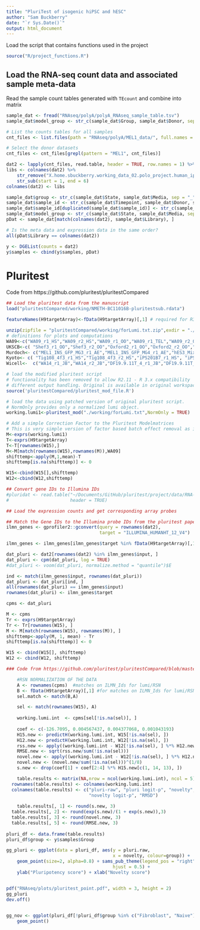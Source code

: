 ```yaml
---
title: "PluriTest of isogenic hiPSC and hESC"
author: "Sam Buckberry"
date: "`r Sys.Date()`"
output: html_document
---
```


Load the script that contains functions used in the project
```r
source("R/project_functions.R")
```

## Load the RNA-seq count data and associated sample meta-data

Read the sample count tables generated with `TEcount` and combine into matrix
```r
sample_dat <- fread("RNAseq/polyA/polyA_RNAseq_sample_table.tsv")
sample_dat$model_group <- str_c(sample_dat$Group, sample_dat$Donor, sep = "_")

# List the counts tables for all samples
cnt_files <- list.files(path = "RNAseq/polyA/MEL1_data/", full.names = TRUE, pattern = ".cntTable")

# Select the donor datasets
cnt_files <- cnt_files[grepl(pattern = "MEL1", cnt_files)]

dat2 <- lapply(cnt_files, read.table, header = TRUE, row.names = 1) %>% do.call(cbind, .)
libs <- colnames(dat2) %>%
    str_remove("X.home.sbuckberry.working_data_02.polo_project.human_ips.RNAseq.polyA.aligned_data.") %>%
    str_sub(start = 1, end = 6)
colnames(dat2) <- libs

sample_dat$group <- str_c(sample_dat$State, sample_dat$Media, sep = "_")
sample_dat$sample_id <- str_c(sample_dat$Timepoint, sample_dat$Donor, sample_dat$Media, sep = "_")
sample_dat$sample_id[duplicated(sample_dat$sample_id)] <- str_c(sample_dat$sample_id[duplicated(sample_dat$sample_id)], "_1")
sample_dat$model_group <- str_c(sample_dat$State, sample_dat$Media, sep = "_")
pDat <- sample_dat[match(colnames(dat2), sample_dat$Library), ]

# Is the meta data and expression data in the same order?
all(pDat$Library == colnames(dat2))

y <- DGEList(counts = dat2)
y$samples <- cbind(y$samples, pDat)

```



# Pluritest

Code from https://github.com/pluritest/pluritestCompared
```r
## Load the pluritest data from the manuscript
load("pluritestCompared/working/NMETH-BC11016B-pluritestsub.rdata")

featureNames(H9targetArray)<-fData(H9targetArray)[,1] # required for R3.x compatibility

unzip(zipfile = "pluritestCompared/working/forLumi.txt.zip",exdir = "./working/")
# definitions for plots and computations
WA09<-c("WA09_r1_HS","WA09_r2_HS","WA09_r1_OO","WA09_r1_TEL","WA09_r2_OO","WA09_r2_TEL","WA09_r1_AE","WA09_r2_AE")
UKSCB<-c( "Shef3_r1_OO","Shef3_r2_OO","Oxford2_r1_OO","Oxford2_r2_OO","I9_r1_OO","I9_r2_OO")
Murdoch<- c("MEL1_INS_GFP_MG3_r1_AE","MEL1_INS_GFP_MG4_r1_AE","hES3_Mixl_GFP_r1_AE","hES3_Mixl_GFP_r2_AE","RM3","RM31" ) 
Kyoto<- c( "Tig108_4f3_r1_HS","Tig108_4f3_r2_HS","iPS201B7_r1_HS", "iPS201B7_r2_HS","KhES.1_r1_HS","KhES.1_r2_HS" )
Wicell<-  c("WA14_r1_JB","WA14_r2_JB","DF19.9.11T_4_r1_JB","DF19.9.11T_4_r2_JB","IMR90C4_r1_TEL","IMR90C4_r2_TEL")

# load the modified pluritest script 
# functionality has been removed to allow R2.11 - R 3.x compatibility 
# different output handling. Original is available in original workspace
source('pluritestCompared/pluritest_mod_file.R')

# load the data using patched version of original pluritest script.
# NormOnly provides only a normalized lumi object. 
working.lumi1<-pluritest_mod("./working/forLumi.txt",NormOnly = TRUE)

# Add a simple Correction Factor to the Pluritest Modelmatrices
# This is very simple version of factor based batch effect removal as in RUV or SVA
M<-exprs(working.lumi1)
T<-exprs(H9targetArray)
T<-T[rownames(W15),]
M<-M[match(rownames(W15),rownames(M)),WA09]
shifttemp<-apply(M,1,mean)-T
shifttemp[is.na(shifttemp)] <- 0

W15<-cbind(W15[],shifttemp)
W12<-cbind(W12,shifttemp)

## Convert gene IDs to Illumina IDs
#pluridat <- read.table("~/Documents/GitHub/pluritest/project/data/RNA-seq_pluri.txt",
#                       header = TRUE)

## Load the expression counts and get corresponding array probes

## Match the Gene IDs to the Illumina probe IDs from the pluritest paper
ilmn_genes <- gprofiler2::gconvert(query = rownames(dat2),
                                   target = "ILLUMINA_HUMANHT_12_V4")

ilmn_genes <- ilmn_genes[ilmn_genes$target %in% fData(H9targetArray)[,1], ]

dat_pluri <- dat2[rownames(dat2) %in% ilmn_genes$input, ]
dat_pluri <- cpm(dat_pluri, log = TRUE)
#dat_pluri <- voom(dat_pluri, normalize.method = "quantile")$E

ind <- match(ilmn_genes$input, rownames(dat_pluri))
dat_pluri <- dat_pluri[ind, ]
all(rownames(dat_pluri) == ilmn_genes$input)
rownames(dat_pluri) <- ilmn_genes$target

cpms <- dat_pluri

M <- cpms
Tr <- exprs(H9targetArray)
Tr <- Tr[rownames(W15), ]
M <- M[match(rownames(W15), rownames(M)), ]
shifttemp<-apply(M, 1, mean) - Tr
shifttemp[is.na(shifttemp)] <- 0

W15 <- cbind(W15[], shifttemp)
W12 <- cbind(W12, shifttemp)

### Code from https://github.com/pluritest/pluritestCompared/blob/master/pluritest_mod_file.R

	#RSN NORMALIZATION OF THE DATA
	A <- rownames(cpms)  #matches on ILMN_Ids for lumi/RSN
	B <- fData(H9targetArray)[,1] #for matches on ILMN_Ids for lumi/RSN
	sel.match <- match(B,A)

    sel <- match(rownames(W15), A)
    
    working.lumi.int  <- cpms[sel[!is.na(sel)], ]
    
    coef <- c(-126.7095, 0.004567437, 0.004377068, 0.001043193)
    H15.new <- predictH(working.lumi.int, W15[!is.na(sel), ])
    H12.new <- predictH(working.lumi.int, W12[!is.na(sel), ])
    rss.new <- apply((working.lumi.int - W12[!is.na(sel), ] %*% H12.new)^2, 2, sum)
    RMSE.new <- sqrt(rss.new/sum(!is.na(sel)))
    novel.new <- apply((working.lumi.int - W12[!is.na(sel), ] %*% H12.new)^8, 2, sum)
    novel.new <- (novel.new/sum(!is.na(sel)))^(1/8)
    s.new <- drop(coef[1] + coef[2:4] %*% H15.new[c(1, 14, 13), ])

    table.results <- matrix(NA,nrow = ncol(working.lumi.int), ncol = 5)
  rownames(table.results) <- colnames(working.lumi.int)
  colnames(table.results) <- c("pluri-raw", "pluri logit-p", "novelty",
                               "novelty logit-p", "RMSD")
	
    table.results[, 1] <- round(s.new, 3)
  table.results[, 2] <- round(exp(s.new)/(1 + exp(s.new)),3)
  table.results[, 3] <- round(novel.new, 3)
  table.results[, 5] <- round(RMSE.new, 3)	
  
pluri_df <- data.frame(table.results)
pluri_df$group <- y$samples$Group
```

```r
gg_pluri <- ggplot(data = pluri_df, aes(y = pluri.raw,
                                        x = novelty, colour=group)) +
    geom_point(size=2, alpha=0.8) + sams_pub_theme(legend_pos = "right", x.text.angle = 0,
                                        hjust = 0.5) +
    ylab("Pluripotency score") + xlab("Novelty score")


pdf("RNAseq/plots/pluritest_point.pdf", width = 3, height = 2)
gg_pluri
dev.off()  
 

gg_nov <- ggplot(pluri_df[!pluri_df$group %in% c("Fibroblast", "Naive"), ], aes(x = group, y = novelty)) +
    geom_point()
```


